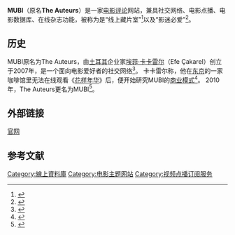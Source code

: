{{Infobox website
| name = MUBI
| logo = 
| logo_size = 
| caption = 
| url = [http://mubi.com/ www.mubi.com]
| alexa = {{Increase}} 8,541 ({{as of|2020|7|21|alt=}})<ref name="alexa">{{cite web |url=http://www.alexa.com/siteinfo/mubi.com |title=Mubi.com Site Info |publisher=[[Alexa_Internet|Alexa Internet]] |accessdate=2020-07-23 |archive-date=2016-01-13 |archive-url=https://web.archive.org/web/20160113053111/http://www.alexa.com/siteinfo/mubi.com |dead-url=no }}</ref>
| type = 流媒体视频、社交网络、电影评论
| language =孟加拉语、巴西葡萄牙语、荷兰语、英语、法语、德语、印地语、意大利语、印尼语、马来语、西班牙语、土耳其语
| owner = [[埃菲·卡卡雷尔|埃菲·卡卡雷尔]]（创始人、CEO）
| launch_date = 2007年2月14日
| current_status =活跃
}}

'''MUBI'''（原名'''The Auteurs'''）是一家[[电影评论|电影评论]]网站，兼具社交网络、电影点播、电影数据库、在线杂志功能，被称为是“线上藏片室”<ref>{{Cite web |url=http://www.crunchbase.com/organization/the-auteurs |title=CrunchBase上关于MUBI的资料 |accessdate=2014-06-15 |archive-date=2019-02-17 |archive-url=https://web.archive.org/web/20190217043824/https://www.crunchbase.com/organization/the-auteurs |dead-url=no }}</ref>以及“影迷必爱”<ref>{{Cite web |url=http://www.technewsworld.com/story/79060.html |title=If You're a Cinephile, You'll Love Mubi, if Not, It May Make You One-Technewsworld |accessdate=2014-06-15 |archive-date=2016-05-06 |archive-url=https://web.archive.org/web/20160506215605/http://www.technewsworld.com/story/79060.html |dead-url=no }}</ref>。
==历史==
MUBI原名为The Auteurs，由[[土耳其|土耳其]]企业家[[埃菲·卡卡雷尔|埃菲·卡卡雷尔]]（Efe Çakarel）创立于2007年，是一个面向电影爱好者的社交网络<ref>{{Cite web|url=http://www.cinevegas.com/blog/?p=687|archive-url=https://web.archive.org/web/20090113220031/http://www.cinevegas.com/blog/?p=687|url-status=|archive-date=2009-01-13|title=INTERVIEW WITH EFE CAKAREL OF THE AUTEURS | CineVegas Blog|date=January 13, 2009|accessdate=2020-07-23|dead-url=no}}</ref>。
卡卡雷尔称，他在[[东京|东京]]的一家咖啡馆里无法在线观看《[[花样年华|花样年华]]》后，便开始研究MUBI的[[商业模式|商业模式]]<ref>{{cite web|url=https://thenextweb.com/events/2012/06/23/why-its-so-hard-to-legally-stream-new-movies-online-a-chat-with-efe-cakarel-of-mubi/|title=Why it's So Hard to Legally Stream New Movies Online|first=Jamillah|last=Knowles|date=23 June 2012|website=TheNextWeb|accessdate=2020-07-23|archive-date=2019-07-26|archive-url=https://web.archive.org/web/20190726212531/https://thenextweb.com/events/2012/06/23/why-its-so-hard-to-legally-stream-new-movies-online-a-chat-with-efe-cakarel-of-mubi/|dead-url=no}}</ref>。 2010年，The Auteurs更名为MUBI<ref>{{Cite web|url=http://mubi.com/topics/why-did-we-change-our-name-to-mubi|archive-url=https://web.archive.org/web/20120320170842/http://mubi.com/topics/why-did-we-change-our-name-to-mubi|url-status=|archive-date=2012-03-20|title=Why did we change our name to MUBI? - Film Forum on mubi.com|date=March 20, 2012|accessdate=2020-07-23|dead-url=no}}</ref>。

==外部链接==
[https://mubi.com 官网] {{Wayback|url=https://mubi.com/ |date=20180203191902 }}
==参考文献==
{{reflist}}

[[Category:線上資料庫|Category:線上資料庫]]
[[Category:电影主题网站|Category:电影主题网站]]
[[Category:视频点播订阅服务|Category:视频点播订阅服务]]